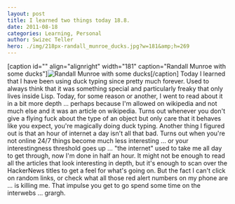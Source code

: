 ```yaml
---
layout: post
title: I learned two things today 18.8.
date: 2011-08-18
categories: Learning, Personal
author: Swizec Teller
hero: ./img/218px-randall_munroe_ducks.jpg?w=181&amp;h=269
---
```


\[caption id="" align="alignright" width="181" caption="Randall Munroe with some ducks"]![](./img/218px-randall_munroe_ducks.jpg?w=181&h=269 "Randall Munroe with some ducks")\[/caption] Today I learned that I have been using duck typing since pretty much forever. Used to always think that it was something special and particularly freaky that only lives inside Lisp. Today, for some reason or another, I went to read about it in a bit more depth ... perhaps because I'm allowed on wikipedia and not much else and it was an article on wikipedia. Turns out whenever you don't give a flying fuck about the type of an object but only care that it behaves like you expect, you're magically doing duck typing. Another thing I figured out is that an hour of internet a day isn't all that bad. Turns out when you're not online 24/7 things become much less interesting ... or your interestingness threshold goes up ... "the internet" used to take me all day to get through, now I'm done in half an hour. It might not be enough to read all the articles that look interesting in depth, but it's enough to scan over the HackerNews titles to get a feel for what's going on. But the fact I can't click on random links, or check what all those red alert numbers on my phone are ... is killing me. That impulse you get to go spend some time on the interwebs ... grargh.
